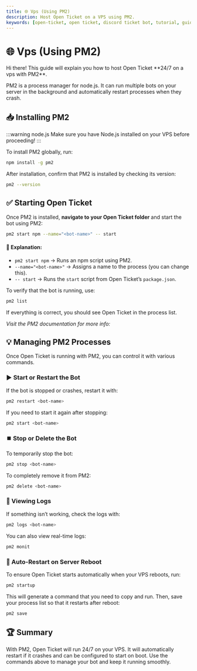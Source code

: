 ```yaml
---
title: 🌐 Vps (Using PM2)
description: Host Open Ticket on a VPS using PM2.
keywords: [open-ticket, open ticket, discord ticket bot, tutorial, guide, article, hosting, vps, pm2, nodejs, server, 24/7]
---
```

<head>
    <link rel="apple-touch-icon" href="/img/logo_vertical.png"/>
</head>

# 🌐 Vps (Using PM2)
<FlexHorizontal>
<div style={{width:"50%"}} className="otdocs-flex-mobile-width">
Hi there! This guide will explain you how to host Open Ticket <C color="blue">**24/7 on a vps with PM2**</C>.

PM2 is a process manager for node.js. It can run multiple bots on your server in the background and automatically restart processes when they crash.
</div>
<div style={{width:"50%"}} className="otdocs-flex-mobile-width">
    <StyledTitle title="Vps (Using PM2)" description="Hosting 24/7 on a VPS"></StyledTitle>
</div>
</FlexHorizontal>

<Divider></Divider>
## 📥 Installing PM2
:::warning node.js
Make sure you have Node.js installed on your VPS before proceeding!
:::

To install PM2 globally, run:
```sh
npm install -g pm2
```

After installation, confirm that PM2 is installed by checking its version:
```sh
pm2 --version
```

<Divider></Divider>
## ✅ Starting Open Ticket
Once PM2 is installed, <C color="red">**navigate to your Open Ticket folder**</C> and start the bot using PM2:
```sh
pm2 start npm --name="<bot-name>" -- start
```

#### 📌 Explanation:
- `pm2 start npm` → Runs an npm script using PM2.
- `--name="<bot-name>"` → Assigns a name to the process (you can change this).
- `-- start` → Runs the `start` script from Open Ticket’s `package.json`.

To verify that the bot is running, use:
```sh
pm2 list
```
If everything is correct, you should see Open Ticket in the process list.

*Visit the PM2 documentation for more info:*
<LinkBlock mode="image" image="/img/logo/pm2.png" isdoc="false" url="https://pm2.keymetrics.io/" name="PM2 Documentation" description="The official documentation for PM2."></LinkBlock>  

<Divider></Divider>
## 💡 Managing PM2 Processes
Once Open Ticket is running with PM2, you can control it with various commands.

### ▶️ Start or Restart the Bot
If the bot is stopped or crashes, restart it with:
```sh
pm2 restart <bot-name>
```

If you need to start it again after stopping:
```sh
pm2 start <bot-name>
```

### ⏹️ Stop or Delete the Bot
To temporarily stop the bot:
```sh
pm2 stop <bot-name>
```

To completely remove it from PM2:
```sh
pm2 delete <bot-name>
```

### 📜 Viewing Logs
If something isn’t working, check the logs with:
```sh
pm2 logs <bot-name>
```

You can also view real-time logs:
```sh
pm2 monit
```

### 🔄 Auto-Restart on Server Reboot
To ensure Open Ticket starts automatically when your VPS reboots, run:
```sh
pm2 startup
```

This will generate a command that you need to copy and run. Then, save your process list so that it restarts after reboot:
```sh
pm2 save
```

<Divider></Divider>
## 🏆 Summary
With PM2, Open Ticket will run 24/7 on your VPS.
It will automatically restart if it crashes and can be configured to start on boot.
Use the commands above to manage your bot and keep it running smoothly.